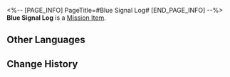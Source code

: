 <%-- [PAGE_INFO]
PageTitle=#Blue Signal Log#
[END_PAGE_INFO] --%>
{{Item Infobox
|id          = 140073
|image       = Item Blue Signal Log.png
|type        = Mission Item
|invCategory = Missions
|rarity      = 3
|effect      = 
|description = A fake log with Lesley's answer. Whoever made this hopes to maintain the fragile balance of Rocky's life using abrupt rejection.
}}
{{Description|''"She will say no to him and his life will go on. It's always easier to forget than to heal."''}}
'''Blue Signal Log''' is a [[Mission Item]].

==Other Languages==
{{Other Languages
|en   = Blue Signal Log
|zhs  = 蓝色转译录
|zht  = 藍色轉譯錄
|ja   = 青い変換記録
|ko   = 푸른색 변환 기록
|es   = Transcripción azul
|fr   = Registre de signal bleu
|ru   = Синий журнал
|th   = บันทึกสัญญาณสีน้ำเงิน
|vi   = Bản Chuyển Dịch Màu Lam
|de   = Blaues Log
|id   = Log Sinyal Biru
|pt   = Registro de Sinal Azul
}}

==Change History==
{{Change History|1.0}}